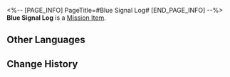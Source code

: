 <%-- [PAGE_INFO]
PageTitle=#Blue Signal Log#
[END_PAGE_INFO] --%>
{{Item Infobox
|id          = 140073
|image       = Item Blue Signal Log.png
|type        = Mission Item
|invCategory = Missions
|rarity      = 3
|effect      = 
|description = A fake log with Lesley's answer. Whoever made this hopes to maintain the fragile balance of Rocky's life using abrupt rejection.
}}
{{Description|''"She will say no to him and his life will go on. It's always easier to forget than to heal."''}}
'''Blue Signal Log''' is a [[Mission Item]].

==Other Languages==
{{Other Languages
|en   = Blue Signal Log
|zhs  = 蓝色转译录
|zht  = 藍色轉譯錄
|ja   = 青い変換記録
|ko   = 푸른색 변환 기록
|es   = Transcripción azul
|fr   = Registre de signal bleu
|ru   = Синий журнал
|th   = บันทึกสัญญาณสีน้ำเงิน
|vi   = Bản Chuyển Dịch Màu Lam
|de   = Blaues Log
|id   = Log Sinyal Biru
|pt   = Registro de Sinal Azul
}}

==Change History==
{{Change History|1.0}}